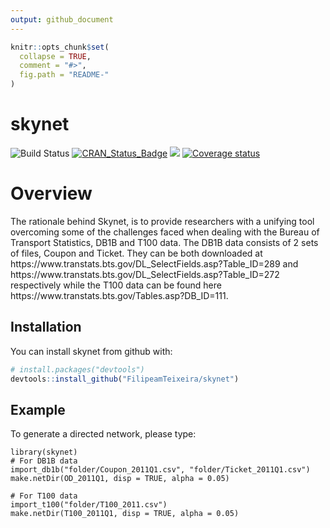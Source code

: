 ```yaml
---
output: github_document
---
```


<!-- README.md is generated from README.Rmd. Please edit that file -->

```r
knitr::opts_chunk$set(
  collapse = TRUE,
  comment = "#>",
  fig.path = "README-"
)
```

# skynet

![Build Status](https://travis-ci.org/FilipeamTeixeira/skynet.svg?branch=master)
[![CRAN_Status_Badge](http://www.r-pkg.org/badges/version/skynet)](https://cran.r-project.org/package=skynet)
![](https://cranlogs.r-pkg.org/badges/grand-total/skynet?color=brightgreen)
[![Coverage status](https://codecov.io/gh/FilipeamTeixeira/Skynet/branch/master/graph/badge.svg)](https://codecov.io/github/FilipeamTeixeira/Skynet?branch=master)

# Overview

The rationale behind Skynet, is to provide researchers with a unifying tool overcoming some of the challenges faced when dealing with the Bureau of Transport Statistics, DB1B and T100 data. 
The DB1B data consists of 2 sets of files, Coupon and Ticket. They can be both downloaded at https://www.transtats.bts.gov/DL_SelectFields.asp?Table_ID=289 and https://www.transtats.bts.gov/DL_SelectFields.asp?Table_ID=272 respectively while the T100 data can be found here https://www.transtats.bts.gov/Tables.asp?DB_ID=111.


## Installation

You can install skynet from github with:

```r
# install.packages("devtools")
devtools::install_github("FilipeamTeixeira/skynet")
```

## Example

To generate a directed network, please type:

    library(skynet)
    # For DB1B data
    import_db1b("folder/Coupon_2011Q1.csv", "folder/Ticket_2011Q1.csv")
    make.netDir(OD_2011Q1, disp = TRUE, alpha = 0.05)

    # For T100 data
    import_t100("folder/T100_2011.csv")
    make.netDir(T100_2011Q1, disp = TRUE, alpha = 0.05)


